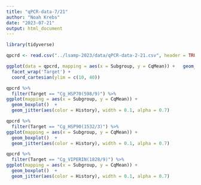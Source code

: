 ```yaml
---
title: "qPCR-data-7/21"
author: "Noah Krebs"
date: "2023-07-21"
output: html_document
---
```

```r
library(tidyverse)


```


```r
qpcrd <- read.csv("../lsamp-2023/data/qPCR-data-2-21.csv", header = TRUE)
```

```r
ggplot(data = qpcrd, mapping = aes(x = Subgroup, y = CqMean)) +   geom_boxplot() +
  facet_wrap('Target') +
  coord_cartesian(ylim = c(10, 40))
```
```r
qpcrd %>%
  filter(Target == "Cg_HSP70(598/9)") %>%
ggplot(mapping = aes(x = Subgroup, y = CqMean)) + 
  geom_boxplot()  +
  geom_jitter(aes(color = History), width = 0.1, alpha = 0.7)
```
```r
qpcrd %>%
  filter(Target == "Cg_HSP90(1532/3)") %>%
ggplot(mapping = aes(x = Subgroup, y = CqMean)) + 
  geom_boxplot()  +
  geom_jitter(aes(color = History), width = 0.1, alpha = 0.7)
```
```r
qpcrd %>%
  filter(Target == "Cg_VIPERIN(1828/9)") %>%
ggplot(mapping = aes(x = Subgroup, y = CqMean)) + 
  geom_boxplot()  +
  geom_jitter(aes(color = History), width = 0.1, alpha = 0.7)
```

